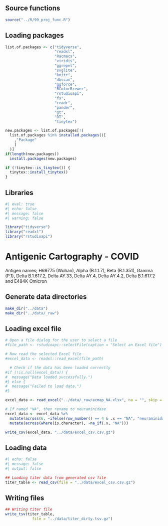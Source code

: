 ## Source functions
```r
source("../R/99_proj_func.R")
```

## Loading packages
```r
list.of.packages <- c("tidyverse", 
                      "readxl", 
                      "Racmacs", 
                      "viridis", 
                      "ggrepel", 
                      "svglite", 
                      "knitr",
                      "dbscan", 
                      "ggforce", 
                      "RColorBrewer",
                      "rstudioapi",
                      "fs",
                      "readr",
                      "pander",
                      "gt",
                      "DT",
                      "tinytex")

new.packages <- list.of.packages[!(
  list.of.packages %in% installed.packages()[
    ,"Package"
    ]
  )]
if(length(new.packages)) 
  install.packages(new.packages)

if (!tinytex::is_tinytex()) {
  tinytex::install_tinytex()
}

```
## Libraries

```r
#| eval: true
#| echo: false
#| message: false
#| warning: false

library("tidyverse")
library("readxl")
library("rstudioapi")
```

# Antigenic Cartography - COVID

Antigen names; H69775 (Wuhan), Alpha (B.1.1.7), Beta (B.1.351), Gamma (P.1), Delta B.1.617.2, Delta AY.33, Delta AY.4, Delta AY.4.2, Delta B.1.617.2 and E484K Omicron

## Generate data directories
```r
make_dir("../data")
make_dir("../data/_raw")
```

## Loading excel file

```r
# Open a file dialog for the user to select a file
#file_path <- rstudioapi::selectFile(caption = "Select an Excel file")

# Now read the selected Excel file
#excel_data <- readxl::read_excel(file_path)

  # Check if the data has been loaded correctly
#if (!is.null(excel_data)) {
#  message("Data loaded successfully.")
#} else {
#  message("Failed to load data.")
#}

excel_data <- read_excel("../data/_raw/acmap_NA.xlsx", na = "", skip = 0)  ## AUTOMATE

# If named "NA", then rename to neuraminidase
excel_data <- excel_data %>%
  mutate(across(6, ~ifelse(row_number() == 4 & .x == "NA", "neuraminidase", .x))) |>
  mutate(across(where(is.character), ~na_if(.x, "NA")))

write_csv(excel_data, "../data/excel_csv.csv.gz")
```


## Loading data
```r
#| echo: false
#| message: false
#| output: false

## Loading titer data from generated csv file
titer_table <- read_csv(file = "../data/excel_csv.csv.gz")
```

## Writing files
```r
## Writing titer file
write_tsv(titer_table,
            file = "../data/titer_dirty.tsv.gz")
```
